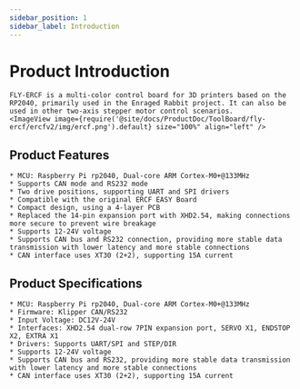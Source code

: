 ```yaml
---
sidebar_position: 1
sidebar_label: Introduction
---
```






# Product Introduction

    FLY-ERCF is a multi-color control board for 3D printers based on the RP2040, primarily used in the Enraged Rabbit project. It can also be used in other two-axis stepper motor control scenarios.
    <ImageView image={require('@site/docs/ProductDoc/ToolBoard/fly-ercf/ercfv2/img/ercf.png').default} size="100%" align="left" />

## Product Features

    * MCU: Raspberry Pi rp2040, Dual-core ARM Cortex-M0+@133MHz
    * Supports CAN mode and RS232 mode
    * Two drive positions, supporting UART and SPI drivers
    * Compatible with the original ERCF EASY Board
    * Compact design, using a 4-layer PCB
    * Replaced the 14-pin expansion port with XHD2.54, making connections more secure to prevent wire breakage
    * Supports 12-24V voltage
    * Supports CAN bus and RS232 connection, providing more stable data transmission with lower latency and more stable connections
    * CAN interface uses XT30 (2+2), supporting 15A current

## Product Specifications

    * MCU: Raspberry Pi rp2040, Dual-core ARM Cortex-M0+@133MHz
    * Firmware: Klipper CAN/RS232
    * Input Voltage: DC12V-24V
    * Interfaces: XHD2.54 dual-row 7PIN expansion port, SERVO X1, ENDSTOP X2, EXTRA X1
    * Drivers: Supports UART/SPI and STEP/DIR
    * Supports 12-24V voltage
    * Supports CAN bus and RS232, providing more stable data transmission with lower latency and more stable connections
    * CAN interface uses XT30 (2+2), supporting 15A current

